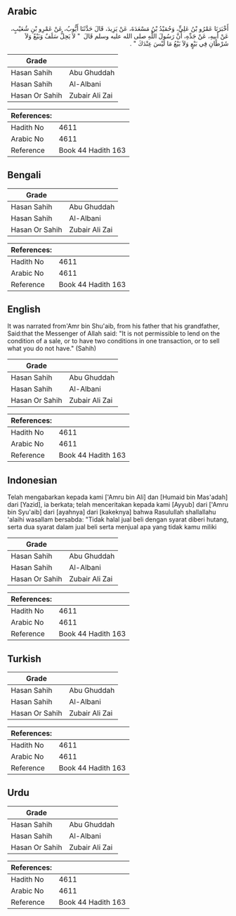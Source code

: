 ## Arabic


<div dir="rtl" lang="ar" style={{fontSize:'larger',backgroundColor:'#f8f9fa',padding:20}}>
أَخْبَرَنَا عَمْرُو بْنُ عَلِيٍّ، وَحُمَيْدُ بْنُ مَسْعَدَةَ، عَنْ يَزِيدَ، قَالَ حَدَّثَنَا أَيُّوبُ، عَنْ عَمْرِو بْنِ شُعَيْبٍ، عَنْ أَبِيهِ، عَنْ جَدِّهِ، أَنَّ رَسُولَ اللَّهِ صلى الله عليه وسلم قَالَ ‏ "‏ لاَ يَحِلُّ سَلَفٌ وَبَيْعٌ وَلاَ شَرْطَانِ فِي بَيْعٍ وَلاَ بَيْعُ مَا لَيْسَ عِنْدَكَ ‏"‏ ‏.‏
</div>
<div style={{backgroundColor:'#f8f9fa',padding:20, marginBottom: 10}}><table> <thead> <tr> <th>Grade</th> <th></th> </tr> </thead> <tbody> <tr><td>Hasan Sahih</td><td>Abu Ghuddah</td></tr><tr><td>Hasan Sahih</td><td>Al-Albani</td></tr><tr><td>Hasan Or Sahih</td><td>Zubair Ali Zai</td></tr></tbody></table><table> <thead> <tr> <th>References:</th> <th></th> </tr> </thead> <tbody><tr><td>Hadith No</td><td>4611</td></tr><tr><td>Arabic No</td><td>4611</td></tr><tr><td>Reference</td><td>Book 44 Hadith 163</td></tr></tbody></table></div>

## Bengali


<div dir="ltr" lang="bn" style={{fontSize:'larger',backgroundColor:'#f8f9fa',padding:20}}>

</div>
<div style={{backgroundColor:'#f8f9fa',padding:20, marginBottom: 10}}><table> <thead> <tr> <th>Grade</th> <th></th> </tr> </thead> <tbody> <tr><td>Hasan Sahih</td><td>Abu Ghuddah</td></tr><tr><td>Hasan Sahih</td><td>Al-Albani</td></tr><tr><td>Hasan Or Sahih</td><td>Zubair Ali Zai</td></tr></tbody></table><table> <thead> <tr> <th>References:</th> <th></th> </tr> </thead> <tbody><tr><td>Hadith No</td><td>4611</td></tr><tr><td>Arabic No</td><td>4611</td></tr><tr><td>Reference</td><td>Book 44 Hadith 163</td></tr></tbody></table></div>

## English


<div dir="ltr" lang="en" style={{fontSize:'larger',backgroundColor:'#f8f9fa',padding:20}}>
It was narrated from'Amr bin Shu'aib, from his father that his grandfather, Said:that the Messenger of Allah said: "It is not permissible to lend on the condition of a sale, or to have two conditions in one transaction, or to sell what you do not have." (Sahih)
</div>
<div style={{backgroundColor:'#f8f9fa',padding:20, marginBottom: 10}}><table> <thead> <tr> <th>Grade</th> <th></th> </tr> </thead> <tbody> <tr><td>Hasan Sahih</td><td>Abu Ghuddah</td></tr><tr><td>Hasan Sahih</td><td>Al-Albani</td></tr><tr><td>Hasan Or Sahih</td><td>Zubair Ali Zai</td></tr></tbody></table><table> <thead> <tr> <th>References:</th> <th></th> </tr> </thead> <tbody><tr><td>Hadith No</td><td>4611</td></tr><tr><td>Arabic No</td><td>4611</td></tr><tr><td>Reference</td><td>Book 44 Hadith 163</td></tr></tbody></table></div>

## Indonesian


<div dir="ltr" lang="id" style={{fontSize:'larger',backgroundColor:'#f8f9fa',padding:20}}>
Telah mengabarkan kepada kami ['Amru bin Ali] dan [Humaid bin Mas'adah] dari [Yazid], ia berkata; telah menceritakan kepada kami [Ayyub] dari ['Amru bin Syu'aib] dari [ayahnya] dari [kakeknya] bahwa Rasulullah shallallahu 'alaihi wasallam bersabda: "Tidak halal jual beli dengan syarat diberi hutang, serta dua syarat dalam jual beli serta menjual apa yang tidak kamu miliki
</div>
<div style={{backgroundColor:'#f8f9fa',padding:20, marginBottom: 10}}><table> <thead> <tr> <th>Grade</th> <th></th> </tr> </thead> <tbody> <tr><td>Hasan Sahih</td><td>Abu Ghuddah</td></tr><tr><td>Hasan Sahih</td><td>Al-Albani</td></tr><tr><td>Hasan Or Sahih</td><td>Zubair Ali Zai</td></tr></tbody></table><table> <thead> <tr> <th>References:</th> <th></th> </tr> </thead> <tbody><tr><td>Hadith No</td><td>4611</td></tr><tr><td>Arabic No</td><td>4611</td></tr><tr><td>Reference</td><td>Book 44 Hadith 163</td></tr></tbody></table></div>

## Turkish


<div dir="ltr" lang="tr" style={{fontSize:'larger',backgroundColor:'#f8f9fa',padding:20}}>

</div>
<div style={{backgroundColor:'#f8f9fa',padding:20, marginBottom: 10}}><table> <thead> <tr> <th>Grade</th> <th></th> </tr> </thead> <tbody> <tr><td>Hasan Sahih</td><td>Abu Ghuddah</td></tr><tr><td>Hasan Sahih</td><td>Al-Albani</td></tr><tr><td>Hasan Or Sahih</td><td>Zubair Ali Zai</td></tr></tbody></table><table> <thead> <tr> <th>References:</th> <th></th> </tr> </thead> <tbody><tr><td>Hadith No</td><td>4611</td></tr><tr><td>Arabic No</td><td>4611</td></tr><tr><td>Reference</td><td>Book 44 Hadith 163</td></tr></tbody></table></div>

## Urdu


<div dir="rtl" lang="ur" style={{fontSize:'larger',backgroundColor:'#f8f9fa',padding:20}}>

</div>
<div style={{backgroundColor:'#f8f9fa',padding:20, marginBottom: 10}}><table> <thead> <tr> <th>Grade</th> <th></th> </tr> </thead> <tbody> <tr><td>Hasan Sahih</td><td>Abu Ghuddah</td></tr><tr><td>Hasan Sahih</td><td>Al-Albani</td></tr><tr><td>Hasan Or Sahih</td><td>Zubair Ali Zai</td></tr></tbody></table><table> <thead> <tr> <th>References:</th> <th></th> </tr> </thead> <tbody><tr><td>Hadith No</td><td>4611</td></tr><tr><td>Arabic No</td><td>4611</td></tr><tr><td>Reference</td><td>Book 44 Hadith 163</td></tr></tbody></table></div>